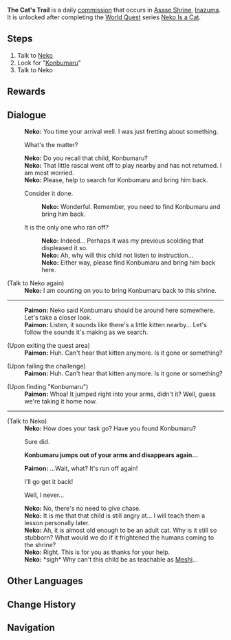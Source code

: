 {{Quest Infobox
|id            = 22041
|type          = Commission
|image         = Commission The Cat's Trail.png
|description   = 
|startLocation = [[Asase Shrine]], [[Inazuma]]
|characters    = Konbumaru; Neko; Paimon; Traveler
|region        = Inazuma
|npc           = Neko
|requirement   = Complete [[Neko Is a Cat]] [[World Quest]] Series
|other         = AR-Dependent Rewards
}}
'''The Cat's Trail''' is a daily [[commission]] that occurs in [[Asase Shrine]], [[Inazuma]]. It is unlocked after completing the [[World Quest]] series [[Neko Is a Cat]].

==Steps==
#Talk to [[Neko]]
#Look for "[[Konbumaru]]"
#Talk to Neko

==Rewards==
{{Commission Rewards|full}}

==Dialogue==
{{Quest Description|"[[Neko]]," the [[Asase Shrine]]'s provisionary head priestess, seems to be troubled about something...}}
{{Dialogue start}}
:'''Neko:''' You time your arrival well. I was just fretting about something.
:{{DIcon}} What's the matter?
:'''Neko:''' Do you recall that child, Konbumaru?
:'''Neko:''' That little rascal went off to play nearby and has not returned. I am most worried.
:'''Neko:''' Please, help to search for Konbumaru and bring him back.
:{{DIcon}} Consider it done.
::'''Neko:''' Wonderful. Remember, you need to find Konbumaru and bring him back.
:{{DIcon}} It is the only one who ran off?
::'''Neko:''' Indeed... Perhaps it was my previous scolding that displeased it so.
::'''Neko:''' Ah, why will this child not listen to instruction...
::'''Neko:''' Either way, please find Konbumaru and bring him back here.

;(Talk to Neko again)
:'''Neko:''' I am counting on you to bring Konbumaru back to this shrine.
----
:'''Paimon:''' Neko said Konbumaru should be around here somewhere. Let's take a closer look.
:'''Paimon:''' Listen, it sounds like there's a little kitten nearby... Let's follow the sounds it's making as we search.

;(Upon exiting the quest area)
:'''Paimon:''' Huh. Can't hear that kitten anymore. Is it gone or something?

;(Upon failing the challenge)
:'''Paimon:''' Huh. Can't hear that kitten anymore. Is it gone or something?

;(Upon finding "Konbumaru")
:'''Paimon:''' Whoa! It jumped right into your arms, didn't it? Well, guess we're taking it home now.
----
;(Talk to Neko)
:'''Neko:''' How does your task go? Have you found Konbumaru?
:{{DIcon}} Sure did.

:'''Konbumaru jumps out of your arms and disappears again...'''

:'''Paimon:''' ...Wait, what? It's run off again!
:{{DIcon}} I'll go get it back!
:{{DIcon}} Well, I never...
:'''Neko:''' No, there's no need to give chase.
:'''Neko:''' It is me that that child is still angry at... I will teach them a lesson personally later.
:'''Neko:''' Ah, it is almost old enough to be an adult cat. Why is it still so stubborn? What would we do if it frightened the humans coming to the shrine?
:'''Neko:''' Right. This is for you as thanks for your help.
:'''Neko:''' *sigh* Why can't this child be as teachable as [[Meshi]]...
{{Dialogue end}}
<!-- datamined

"Paimon": "Eh? It came back by itself. What a strange kitty..."

-->

==Other Languages==
{{Other Languages
|en      = The Cat's Trail
|zhs     = 猫之迹
|zhs_rm  = Māo zhī Jì
|zht     = 貓之跡
|zht_rm  = Māo zhī Jī
|zh_tl   = The Cat's Trace
|ja      = 猫の跡
|ja_rm   = Neko no Ato
|ja_tl   = The Cat's Trace
|ko      = 고양이의 흔적
|ko_rm   = Goyang'i-ui Heunjeok
|ko_tl   = The Cat's Trace
|es      = Rastro felino
|es_tl   = 
|fr      = Sur la piste du chat
|fr_tl   = On the Cat's Trail
|ru      = Кошачьи следы
|ru_tl   = 
|th      = เส้นทางแมวเหมียว
|th_rm   = Senthang maeo miao
|th_tl   = The Cat's Trail
|th_note = {{Lang|th=แมวเหมียว|th_rm=maeo miao|mini=1}} literally translates to "cat meow." In this case, the combination of words is used to refer to cats in a cutesy manner.
|vi      = Dấu Tích Mèo
|vi_tl   = The Cat's Trace
|de      = Die Spuren der Katze
|de_tl   = The Traces of the Cat
|id      = Jejak Kucing
|id_tl   = The Cat's Trail
|pt      = A Trilha do Gato
|pt_tl   = 
}}

==Change History==
{{Change History|2.1}}

==Navigation==
{{Commission Navbox|Inazuma|Standalone}}